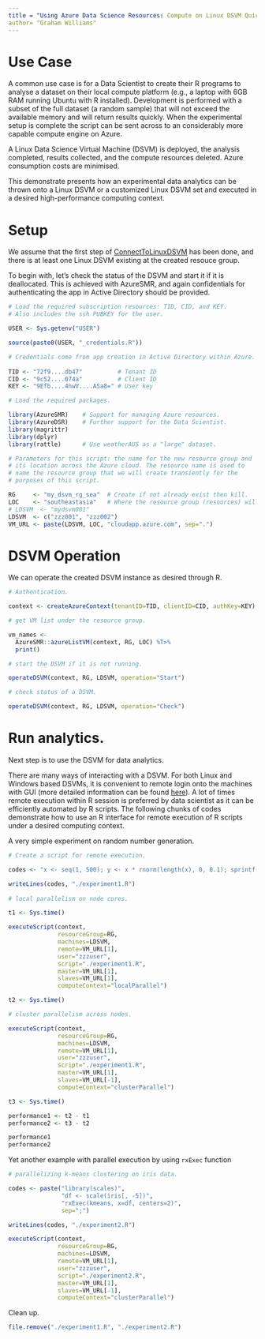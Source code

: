 ```yaml
---
title = "Using Azure Data Science Resources: Compute on Linux DSVM Quick Start"
author= "Graham Williams"
---
```


# Use Case

A common use case is for a Data Scientist to create their R programs
to analyse a dataset on their local compute platform (e.g., a laptop
with 6GB RAM running Ubuntu with R installed). Development is
performed with a subset of the full dataset (a random sample) that
will not exceed the available memory and will return results
quickly. When the experimental setup is complete the script can be
sent across to an considerably more capable compute engine on Azure.

A Linux Data Science Virtual Machine (DSVM) is deployed, the analysis
completed, results collected, and the compute resources deleted. Azure
consumption costs are minimised.

This demonstrate presents how an experimental data analytics can be thrown
onto a Linux DSVM or a customized Linux DSVM set and executed in a desired
high-performance computing context.

# Setup

We assume that the first step of [ConnectToLinuxDSVM](https://github.com/Azure/AzureDSR/vignettes/ConnectToLinuxDSVM.Rmd) has been done, and there is at least one Linux DSVM existing at the created resouce group.

To begin with, let's check the status of the DSVM and start it if it is deallocated. This is achieved with AzureSMR, and again confidentials for authenticating the app in Active Directory should be provided.

```r
# Load the required subscription resources: TID, CID, and KEY.
# Also includes the ssh PUBKEY for the user.

USER <- Sys.getenv("USER")

source(paste0(USER, "_credentials.R"))
```

```r
# Credentials come from app creation in Active Directory within Azure.
 
TID <- "72f9....db47"          # Tenant ID
CID <- "9c52....074a"          # Client ID
KEY <- "9Efb....4nwV....ASa8=" # User key
```

```r
# Load the required packages.

library(AzureSMR)    # Support for managing Azure resources.
library(AzureDSR)    # Further support for the Data Scientist.
library(magrittr)    
library(dplyr)
library(rattle)      # Use weatherAUS as a "large" dataset.
```

```r
# Parameters for this script: the name for the new resource group and
# its location across the Azure cloud. The resource name is used to
# name the resource group that we will create transiently for the
# purposes of this script.

RG     <- "my_dsvm_rg_sea"  # Create if not already exist then kill.
LOC    <- "southeastasia"   # Where the resource group (resources) will be hosted.
# LDSVM  <- "mydsvm001"
LDSVM  <- c("zzz001", "zzz002")
VM_URL <- paste(LDSVM, LOC, "cloudapp.azure.com", sep=".")
```

# DSVM Operation

We can operate the created DSVM instance as desired through R.

```r
# Authentication.

context <- createAzureContext(tenantID=TID, clientID=CID, authKey=KEY)

# get VM list under the resource group.

vm_names <- 
  AzureSMR::azureListVM(context, RG, LOC) %T>%
  print()

# start the DSVM if it is not running.

operateDSVM(context, RG, LDSVM, operation="Start")

# check status of a DSVM.

operateDSVM(context, RG, LDSVM, operation="Check")

```

# Run analytics.

Next step is to use the DSVM for data analytics.

There are many ways of interacting with a DSVM. For both Linux and Windows based DSVMs, it is convenient to remote login onto the machines with GUI (more detailed information can be found [here](https://docs.microsoft.com/en-us/azure/machine-learning/machine-learning-data-science-provision-vm)). A lot of times remote execution within R session is preferred by data scientist as it can be efficiently automated by R scripts. The following chunks of codes demonstrate how to use an R interface for remote execution of R scripts under a desired computing context.  

A very simple experiment on random number generation.
```r

# Create a script for remote execution.

codes <- "x <- seq(1, 500); y <- x * rnorm(length(x), 0, 0.1); sprintf('The results is %d', y)"

writeLines(codes, "./experiment1.R")
                 
# local parallelism on node cores.

t1 <- Sys.time()

executeScript(context,
              resourceGroup=RG,
              machines=LDSVM,
              remote=VM_URL[1],
              user="zzzuser",
              script="./experiment1.R",
              master=VM_URL[1],
              slaves=VM_URL[1],
              computeContext="localParallel")

t2 <- Sys.time()

# cluster parallelism across nodes.

executeScript(context,
              resourceGroup=RG,
              machines=LDSVM,
              remote=VM_URL[1],
              user="zzzuser",
              script="./experiment1.R",
              master=VM_URL[1],
              slaves=VM_URL[-1],
              computeContext="clusterParallel")

t3 <- Sys.time()

performance1 <- t2 - t1
performance2 <- t3 - t2

performance1
performance2

```

Yet another example with parallel execution by using `rxExec` function

```r

# parallelizing k-means clustering on iris data.

codes <- paste("library(scales)",
               "df <- scale(iris[, -5])",
               "rxExec(kmeans, x=df, centers=2)",
               sep=";")

writeLines(codes, "./experiment2.R")

executeScript(context,
              resourceGroup=RG,
              machines=LDSVM,
              remote=VM_URL[1],
              user="zzzuser",
              script="./experiment2.R",
              master=VM_URL[1],
              slaves=VM_URL[-1],
              computeContext="clusterParallel")

```

Clean up.

```r

file.remove("./experiment1.R", "./experiment2.R")

```
